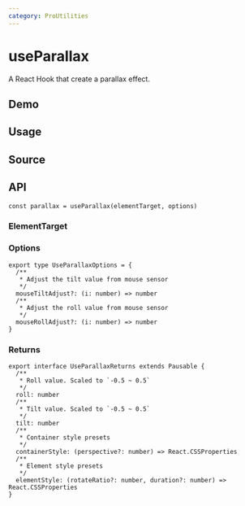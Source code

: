 ```yaml
---
category: ProUtilities
---
```


# useParallax


<HooksType category={frontmatter.category} pausable />

A React Hook that create a parallax effect.

## Demo


<App />

## Usage



## Source


<Source />

## API

```tsx
const parallax = useParallax(elementTarget, options)
```

### ElementTarget


<Tip type="target" />

### Options

```tsx
export type UseParallaxOptions = {
  /**
   * Adjust the tilt value from mouse sensor
   */
  mouseTiltAdjust?: (i: number) => number
  /**
   * Adjust the roll value from mouse sensor
   */
  mouseRollAdjust?: (i: number) => number
}
```

### Returns

<Tip type="pausable" />

```tsx
export interface UseParallaxReturns extends Pausable {
  /**
   * Roll value. Scaled to `-0.5 ~ 0.5`
   */
  roll: number
  /**
   * Tilt value. Scaled to `-0.5 ~ 0.5`
   */
  tilt: number
  /**
   * Container style presets
   */
  containerStyle: (perspective?: number) => React.CSSProperties
  /**
   * Element style presets
   */
  elementStyle: (rotateRatio?: number, duration?: number) => React.CSSProperties
}
```
